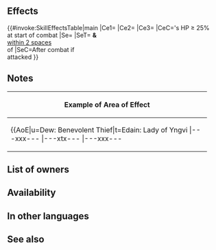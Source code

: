 {{Weapon Infobox
|tagid=SID_合力の暗器
|intID=4527
|image=wep_dg098
|exclusive=0
|weaponType=Dagger
|cost=200
|might=8
|range=2
|effect=At start of combat, if unit's HP ≥ 25%, grants Atk/Spd+5 to unit, grants Atk/Spd+X × 5 to unit (X = the number of allies with Atk ≥ 55 within 3 rows or 3 columns centered on unit + the number of allies with Spd ≥ 40 in the same area; max 3), and grants Special cooldown charge +1 to unit per attack during combat (only highest value applied; does not stack).<br><br>Effect:【Dagger ５】<br><br>【Dagger ５】<br>After combat, if unit attacked, inflicts Def/Res-５ on target and foes within 2 spaces of target through their next actions.
|required=Steel Dagger
|next=Helping Dagger+
|promotionRarity=5
|promotionTier=1
|properties=random_owner
}}
==Effects==
{{#invoke:SkillEffectsTable|main
|Ce1={{Eft|Temporary buffs|Atk/Spd|5}}
|Ce2={{Eft|Temporary buffs|Atk/Spd|5 x ({{Tgt|Allies}} with Atk ≥ 55<br>+ {{Tgt|Allies}} with Spd ≥ 40<br>within [[3 rows or 3 columns]]<br>centered on {{Tgt|Unit}})|max=15}}
|Ce3={{Eft|Accelerate Charge}}
|CeC={{Tgt|Unit}}'s HP ≥ 25%<br>at start of combat
|Se={{Eft|Penalties|Def/Res|5}}
|SeT={{Tgt|Target Foe}} '''&''' {{Tgt|Foes}}<br>[[within 2 spaces]]<br>of {{Tgt|Target Foe}}
|SeC=After combat if<br>{{Tgt|Unit}} attacked
}}
==Notes==
{{Temporary buffs}}
{{CooldownChargePlus}}
{{IfUnitAttacked}}
{{Penalties}}
{|class="wikitable default mw-collapsible" 
!Example of Area of Effect
|-
|align="middle" style="max-width:450px;margin:auto"|{{AoE|u=Dew: Benevolent Thief|t=Edain: Lady of Yngvi
|---xxx---
|---xtx---
|---xxx---
|xxxxxxxxx
|xxxxuxxxx
|xxxxxxxxx
|---xxx---
|---xxx---
|---xxx---
}}
|}
==List of owners==
{{Skill Hero List}}
==Availability==
{{PassiveFocusList}}
{{PassiveDistributionList}}
{{PassiveCombatManualList}}
==In other languages==
{{OtherLanguages
|japanese=
|german=
|spanishEU=
|spanishLA=
|french=
|italian=
|chineseTW=
|portuguese=
}}
==See also==
{{See also skills|cond=(Description LIKE '%allies with Atk ≥%' OR Description LIKE '%allies with Spd ≥%') AND Exclusive='1'}}
{{Weapons Navbox}}
